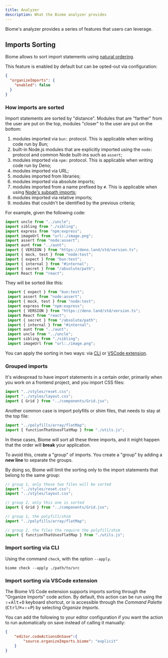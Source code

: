 ```yaml
---
title: Analyzer
description: What the Biome analyzer provides
---
```


Biome's analyzer provides a series of features that users can leverage.

## Imports Sorting

Biome allows to sort import statements using [natural ordering](https://en.wikipedia.org/wiki/Natural_sort_order).

This feature is enabled by default but can be opted-out via configuration:

```json title="biome.json"
{
  "organizeImports": {
    "enabled": false
  }
}
```

### How imports are sorted

Import statements are sorted by "distance". Modules that are "farther" from the user are put on the top, modules "closer" to the user are put on the bottom:

1. modules imported via `bun:` protocol. This is applicable when writing code run by Bun;
2. built-in Node.js modules that are explicitly imported using the `node:` protocol and common Node built-ins such as `assert`;
3. modules imported via `npm:` protocol. This is applicable when writing code run by Deno;
4. modules imported via URL;
5. modules imported from libraries;
6. modules imported via absolute imports;
7. modules imported from a name prefixed by `#`. This is applicable when using [Node's subpath imports](https://nodejs.org/api/packages.html#subpath-imports);
8. modules imported via relative imports;
9. modules that couldn't be identified by the previous criteria;

For example, given the following code:

```ts title="example.ts"
import uncle from "../uncle";
import sibling from "./sibling";
import express from "npm:express";
import imageUrl from "url:./image.png";
import assert from "node:assert";
import aunt from "../aunt";
import { VERSION } from "https://deno.land/std/version.ts";
import { mock, test } from "node:test";
import { expect } from "bun:test";
import { internal } from "#internal";
import { secret } from "/absolute/path";
import React from "react";
```

They will be sorted like this:

```ts title="example.ts"
 import { expect } from "bun:test";
 import assert from "node:assert";
 import { mock, test } from "node:test";
 import express from "npm:express";
 import { VERSION } from "https://deno.land/std/version.ts";
 import React from "react";
 import { secret } from "/absolute/path";
 import { internal } from "#internal";
 import aunt from "../aunt";
 import uncle from "../uncle";
 import sibling from "./sibling";
 import imageUrl from "url:./image.png";
```

You can apply the sorting in two ways: via [CLI](#import-sorting-via-cli) or [VSCode extension](#import-sorting-via-vscode-extension).

### Grouped imports

It's widespread to have import statements in a certain order, primarily when you work on a frontend project, and you import CSS files:

```js title="example.js"
import "../styles/reset.css";
import "../styles/layout.css";
import { Grid } from "../components/Grid.jsx";
```

Another common case is import polyfills or shim files, that needs to stay at the top file:

```js title="example.js"
import "../polyfills/array/flatMap";
import { functionThatUsesFlatMap } from "./utils.js";
```

In these cases, Biome will sort all these three imports, and it might happen that the order will **break** your application.

To avoid this, create a "group" of imports. You create a "group" by adding a **new line** to separate the groups.

By doing so, Biome will limit the sorting only to the import statements that belong to the same group:

```js title="example.js"
// group 1, only these two files will be sorted
import "../styles/reset.css";
import "../styles/layout.css";

// group 2, only this one is sorted
import { Grid } from "../components/Grid.jsx";
```

```js title="example.js"
// group 1, the polyfill/shim
import "../polyfills/array/flatMap";

// group 2, the files tha require the polyfill/shim
import { functionThatUsesFlatMap } from "./utils.js";
```

### Import sorting via CLI

Using the command `check`, with the option `--apply`.

```shell
biome check --apply ./path/to/src
```

### Import sorting via VSCode extension

The Biome VS Code extension supports imports sorting through the "Organize Imports" code action.
By default, this action can be run using the <kbd title="Shift">⇧</kbd>+<kbd>Alt</kbd>+<kbd>O</kbd> keyboard shortcut, or is accessible through the _Command Palette_ (<kbd>Ctrl</kbd>/<kbd title="Cmd">⌘</kbd>+<kbd title="Shift">⇧</kbd>+<kbd>P</kbd>) by selecting _Organize Imports_.

You can add the following to your editor configuration if you want the action to run automatically on save instead of calling it manually:

```json title="settings.json"
{
	"editor.codeActionsOnSave":{
		"source.organizeImports.biome": "explicit"
	}
}
```
